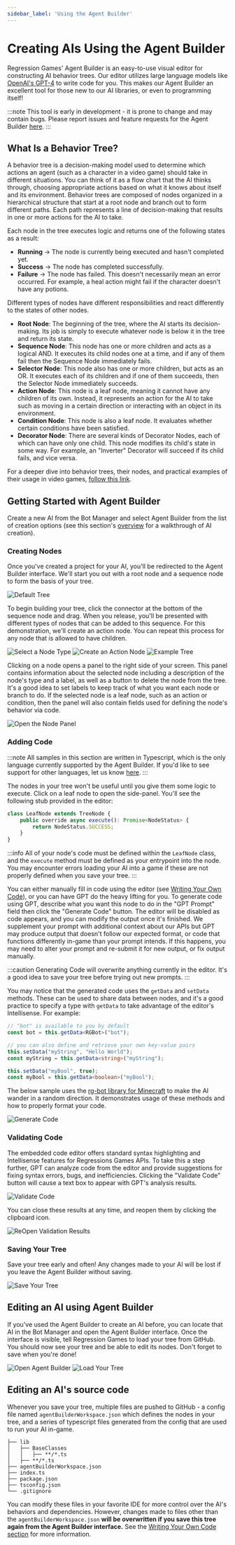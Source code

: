 ```yaml
---
sidebar_label: 'Using the Agent Builder'
---
```



# Creating AIs Using the Agent Builder

Regression Games' Agent Builder is an easy-to-use visual editor for constructing AI behavior trees.
Our editor utilizes large language models like [OpenAI's GPT-4](https://openai.com/blog/chatgpt) to write code for you.
This makes our Agent Builder an excellent tool for those new to our AI libraries, or even to programming itself!

:::note
This tool is early in development - it is prone to change and may contain bugs.
Please report issues and feature requests for the Agent Builder [here](https://regression-games.sleekplan.app/feedback).
:::

## What Is a Behavior Tree?

A behavior tree is a decision-making model used to determine which actions an agent (such as a character in a video game) should take in different situations.
You can think of it as a flow chart that the AI thinks through, choosing appropriate actions based on what it knows about itself and its environment.
Behavior trees are composed of nodes organized in a hierarchical structure that start at a root node and branch out to form different paths.
Each path represents a line of decision-making that results in one or more actions for the AI to take.

Each node in the tree executes logic and returns one of the following states as a result:

- **Running** -> The node is currently being executed and hasn't completed yet.
- **Success** -> The node has completed successfully.
- **Failure** -> The node has failed. This doesn't necessarily mean an error occurred. For example, a heal action might fail if the character doesn't have any potions.

Different types of nodes have different responsibilities and react differently to the states of other nodes.

- **Root Node**: The beginning of the tree, where the AI starts its decision-making.
Its job is simply to execute whatever node is below it in the tree and return its state.
- **Sequence Node**: This node has one or more children and acts as a logical AND.
It executes its child nodes one at a time, and if any of them fail then the Sequence Node immediately fails.
- **Selector Node**: This node also has one or more children, but acts as an OR.
It executes each of its children and if one of them succeeds, then the Selector Node immediately succeeds.
- **Action Node**: This node is a leaf node, meaning it cannot have any children of its own.
Instead, it represents an action for the AI to take such as moving in a certain direction or interacting with an object in its environment.
- **Condition Node**: This node is also a leaf node. It evaluates whether certain conditions have been satisfied.
- **Decorator Node**: There are several kinds of Decorator Nodes, each of which can have only one child. This node modifies its child's state in some way.
For example, an "Inverter" Decorator will succeed if its child fails, and vice versa.

For a deeper dive into behavior trees, their nodes, and practical examples of their usage in video games, [follow this link](https://www.gamedeveloper.com/programming/behavior-trees-for-ai-how-they-work).

## Getting Started with Agent Builder

Create a new AI from the Bot Manager and select Agent Builder from the list of creation options
(see this section's [overview](./overview.md) for a walkthrough of AI creation).

<CreateBotImages />

### Creating Nodes

Once you've created a project for your AI, you'll be redirected to the Agent Builder interface.
We'll start you out with a root node and a sequence node to form the basis of your tree.

![Default Tree](./img/agent-builder/default-tree.png)

To begin building your tree, click the connector at the bottom of the sequence node and drag.
When you release, you'll be presented with different types of nodes that can be added to this sequence.
For this demonstration, we'll create an action node.
You can repeat this process for any node that is allowed to have children.

![Select a Node Type](./img/agent-builder/select-node-type.png)
![Create an Action Node](./img/agent-builder/new-action-node.png)
![Example Tree](./img/agent-builder/example-tree-1.png)

Clicking on a node opens a panel to the right side of your screen.
This panel contains information about the selected node including a description of the node's type and a label, as well as a button to delete the node from the tree.
It's a good idea to set labels to keep track of what you want each node or branch to do.
If the selected node is a leaf node, such as an action or condition, then the panel will also contain fields used for defining the node's behavior via code.

![Open the Node Panel](./img/agent-builder/edit-node.png)

### Adding Code


:::note
All samples in this section are written in Typescript, which is the only language currently supported by the Agent Builder.
If you'd like to see support for other languages, let us know [here](https://regression-games.sleekplan.app/feedback).
:::

The nodes in your tree won't be useful until you give them some logic to execute.
Click on a leaf node to open the side-panel. You'll see the following stub provided in the editor:

```javascript
class LeafNode extends TreeNode {
    public override async execute(): Promise<NodeStatus> {
        return NodeStatus.SUCCESS;
    }
}
```
:::info
All of your node's code must be defined within the `LeafNode` class, and the `execute` method must be defined as your entrypoint into the node. 
You may encounter errors loading your AI into a game if these are not properly defined when you save your tree.
:::

You can either manually fill in code using the editor (see [Writing Your Own Code](./coding/updating-your-ai)), or you can have GPT do the heavy lifting for you.
To generate code using GPT, describe what you want this node to do in the "GPT Prompt" field then click the "Generate Code" button. 
The editor will be disabled as code appears, and you can modify the output once it's finished.
We supplement your prompt with additional context about our APIs but GPT may produce output that doesn't follow our expected format,
or code that functions differently in-game than your prompt intends.
If this happens, you may need to alter your prompt and re-submit it for new output, or fix output manually.

:::caution
Generating Code will overwrite anything currently in the editor. It's a good idea to save your tree before trying out new prompts.
:::

You may notice that the generated code uses the `getData` and `setData` methods. 
These can be used to share data between nodes, and it's a good practice to specify a type with `getData` to take advantage of the editor's Intellisense.
For example:

```typescript
// "bot" is available to you by default
const bot = this.getData<RGBot>("bot");

// you can also define and retrieve your own key-value pairs
this.setData("myString", "Hello World");
const myString = this.getData<string>("myString");

this.setData("myBool", true);
const myBool = this.getData<boolean>("myBool");
```

The below sample uses the [rg-bot library for Minecraft](TODO-REG-1026) to make the AI wander in a random direction. 
It demonstrates usage of these methods and how to properly format your code.

![Generate Code](./img/agent-builder/generate-code.png)


### Validating Code

The embedded code editor offers standard syntax highlighting and Intellisense features for Regressions Games APIs. 
To take this a step further, GPT can analyze code from the editor and provide suggestions for fixing syntax errors, bugs, and inefficiencies.
Clicking the "Validate Code" button will cause a text box to appear with GPT's analysis results.

![Validate Code](./img/agent-builder/validate-code.png)

You can close these results at any time, and reopen them by clicking the clipboard icon.

![ReOpen Validation Results](./img/agent-builder/reopen-validation-results.png)

### Saving Your Tree

Save your tree early and often! Any changes made to your AI will be lost if you leave the Agent Builder without saving.

![Save Your Tree](./img/agent-builder/save-tree.png)

## Editing an AI using Agent Builder

If you've used the Agent Builder to create an AI before, you can locate that AI in the Bot Manager and open the Agent Builder interface.
Once the interface is visible, tell Regression Games to load your tree from GitHub. You should now see your tree and be able to edit its nodes.
Don't forget to save when you're done!

![Open Agent Builder](./img/agent-builder/open-agent-builder.png)
![Load Your Tree](./img/agent-builder/load-tree.png)

## Editing an AI's source code

Whenever you save your tree, multiple files are pushed to GitHub - a config file named `agentBuilderWorkspace.json` which defines the nodes in your tree,
and a series of typescript files generated from the config that are used to run your AI in-game.

```
├── lib
│   ├── BaseClasses
│   │   ├── **/*.ts
│   ├── **/*.ts
├── agentBuilderWorkspace.json
├── index.ts
├── package.json
├── tsconfig.json
└── .gitignore
```

You can modify these files in your favorite IDE for more control over the AI's behaviors and dependencies.
However, changes made to files other than the `agentBuilderWorkspace.json` **will be overwritten if you save this tree again from the Agent Builder interface.**
See the [Writing Your Own Code section](TODO-REG-1023) for more information.
